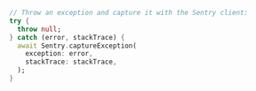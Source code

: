 ```dart
// Throw an exception and capture it with the Sentry client:
try {
  throw null;
} catch (error, stackTrace) {
  await Sentry.captureException(
    exception: error,
    stackTrace: stackTrace,
  );
}
```
